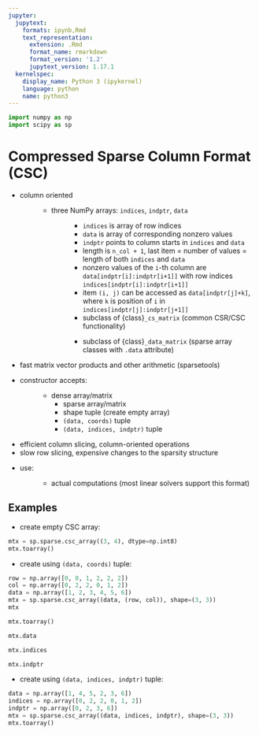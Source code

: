 ```yaml
---
jupyter:
  jupytext:
    formats: ipynb,Rmd
    text_representation:
      extension: .Rmd
      format_name: rmarkdown
      format_version: '1.2'
      jupytext_version: 1.17.1
  kernelspec:
    display_name: Python 3 (ipykernel)
    language: python
    name: python3
---
```


```python
import numpy as np
import scipy as sp
```
# Compressed Sparse Column Format (CSC)

- column oriented
  : - three NumPy arrays: `indices`, `indptr`, `data`
      : - `indices` is array of row indices
        - `data` is array of corresponding nonzero values
        - `indptr` points to column starts in `indices` and `data`
        - length is `n_col + 1`, last item = number of values = length of both
          `indices` and `data`
        - nonzero values of the `i`-th column are `data[indptr[i]:indptr[i+1]]`
          with row indices `indices[indptr[i]:indptr[i+1]]`
        - item `(i, j)` can be accessed as `data[indptr[j]+k]`, where `k` is
          position of `i` in `indices[indptr[j]:indptr[j+1]]`
    - subclass of {class}`_cs_matrix` (common CSR/CSC functionality)
      : - subclass of {class}`_data_matrix` (sparse array classes with
          `.data` attribute)
- fast matrix vector products and other arithmetic (sparsetools)
- constructor accepts:
  : - dense array/matrix
    - sparse array/matrix
    - shape tuple (create empty array)
    - `(data, coords)` tuple
    - `(data, indices, indptr)` tuple
- efficient column slicing, column-oriented operations
- slow row slicing, expensive changes to the sparsity structure
- use:
  : - actual computations (most linear solvers support this format)

## Examples

- create empty CSC array:

```python
mtx = sp.sparse.csc_array((3, 4), dtype=np.int8)
mtx.toarray()
```

- create using `(data, coords)` tuple:

```python
row = np.array([0, 0, 1, 2, 2, 2])
col = np.array([0, 2, 2, 0, 1, 2])
data = np.array([1, 2, 3, 4, 5, 6])
mtx = sp.sparse.csc_array((data, (row, col)), shape=(3, 3))
mtx
```

```python
mtx.toarray()
```

```python
mtx.data
```

```python
mtx.indices
```

```python
mtx.indptr
```

- create using `(data, indices, indptr)` tuple:

```python
data = np.array([1, 4, 5, 2, 3, 6])
indices = np.array([0, 2, 2, 0, 1, 2])
indptr = np.array([0, 2, 3, 6])
mtx = sp.sparse.csc_array((data, indices, indptr), shape=(3, 3))
mtx.toarray()
```